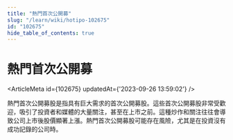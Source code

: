 ```yaml
---
title: "熱門首次公開募"
slug: "/learn/wiki/hotipo-102675"
id: "102675"
hide_table_of_contents: true
---
```



# 熱門首次公開募

<ArticleMeta id={102675} updatedAt={'2023-09-26 13:59:02'} />
<div className='border-solid border-b border-t-0 my-4 border-[var(--ifm-color-gray-300)]' />

熱門首次公開募股是指具有巨大需求的首次公開募股。這些首次公開募股非常受歡迎，吸引了投資者和媒體的大量關注，甚至在上市之前。這種炒作和關注往往會導致公司上市後股價顯著上漲。熱門首次公開募股可能存在風險，尤其是在投資沒有成功記錄的公司時。
